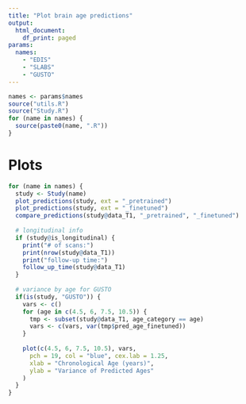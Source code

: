 ```yaml
---
title: "Plot brain age predictions"
output:
  html_document:
    df_print: paged
params:
  names:
    - "EDIS"
    - "SLABS"
    - "GUSTO"
---
```


```r
names <- params$names
source("utils.R")
source("Study.R")
for (name in names) {
  source(paste0(name, ".R"))
}
```

# Plots

```r
for (name in names) {
  study <- Study(name)
  plot_predictions(study, ext = "_pretrained")
  plot_predictions(study, ext = "_finetuned")
  compare_predictions(study@data_T1, "_pretrained", "_finetuned")
    
  # longitudinal info
  if (study@is_longitudinal) {
    print("# of scans:")
    print(nrow(study@data_T1))
    print("follow-up time:")
    follow_up_time(study@data_T1)
  }
  
  # variance by age for GUSTO
  if(is(study, "GUSTO")) {
    vars <- c()
    for (age in c(4.5, 6, 7.5, 10.5)) {
      tmp <- subset(study@data_T1, age_category == age)
      vars <- c(vars, var(tmp$pred_age_finetuned))
    }
    
    plot(c(4.5, 6, 7.5, 10.5), vars,
      pch = 19, col = "blue", cex.lab = 1.25,
      xlab = "Chronological Age (years)",
      ylab = "Variance of Predicted Ages"
    )
  }
}
```
